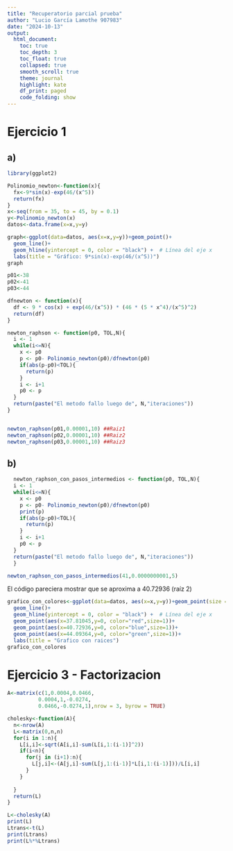 ```yaml
---
title: "Recuperatorio parcial prueba"
author: "Lucio García Lamothe 907983"
date: "2024-10-13"
output: 
  html_document:
    toc: true
    toc_depth: 3
    toc_float: true
    collapsed: true
    smooth_scroll: true
    theme: journal
    highlight: kate
    df_print: paged
    code_folding: show
---
```


# Ejercicio 1
## a)
```r
library(ggplot2)

Polinomio_newton<-function(x){
  fx<-9*sin(x)-exp(46/(x^5))
  return(fx)
}
x<-seq(from = 35, to = 45, by = 0.1)
y<-Polinomio_newton(x)
datos<-data.frame(x=x,y=y)

graph<-ggplot(data=datos, aes(x=x,y=y))+geom_point()+
  geom_line()+
  geom_hline(yintercept = 0, color = "black") +  # Línea del eje x
  labs(title = "Gráfico: 9*sin(x)-exp(46/(x^5))")
graph

p01<-38
p02<-41
p03<-44

dfnewton <- function(x){
  df <- 9 * cos(x) + exp(46/(x^5)) * (46 * (5 * x^4)/(x^5)^2)
  return(df)
}

newton_raphson <- function(p0, TOL,N){
  i <- 1
  while(i<=N){
    x <- p0
    p <- p0- Polinomio_newton(p0)/dfnewton(p0)
    if(abs(p-p0)<TOL){
      return(p)
    }
    i <- i+1
    p0 <- p
  }
  return(paste("El metodo fallo luego de", N,"iteraciones"))
}


newton_raphson(p01,0.00001,10) ##Raiz1
newton_raphson(p02,0.00001,10) ##Raiz2
newton_raphson(p03,0.00001,10) ##Raiz3

```
## b)
```r
  newton_raphson_con_pasos_intermedios <- function(p0, TOL,N){
  i <- 1
  while(i<=N){
    x <- p0
    p <- p0- Polinomio_newton(p0)/dfnewton(p0)
    print(p)
    if(abs(p-p0)<TOL){
      return(p)
    }
    i <- i+1
    p0 <- p
  }
  return(paste("El metodo fallo luego de", N,"iteraciones"))
  }

newton_raphson_con_pasos_intermedios(41,0.0000000001,5)
```
El código pareciera mostrar que se aproxima a 40.72936 (raíz 2)
```r
grafico_con_colores<-ggplot(data=datos, aes(x=x,y=y))+geom_point(size = 0)+
  geom_line()+
  geom_hline(yintercept = 0, color = "black") +  # Línea del eje x
  geom_point(aes(x=37.81045,y=0, color="red",size=1))+
  geom_point(aes(x=40.72936,y=0, color="blue",size=1))+
  geom_point(aes(x=44.09364,y=0, color="green",size=1))+
  labs(title = "Grafico con raices")
grafico_con_colores
```

# Ejercicio 3 - Factorizacion

```r
A<-matrix(c(1,0.0004,0.0466,
          0.0004,1,-0.0274,
          0.0466,-0.0274,1),nrow = 3, byrow = TRUE)

cholesky<-function(A){
  n<-nrow(A)
  L<-matrix(0,n,n)
  for(i in 1:n){
    L[i,i]<-sqrt(A[i,i]-sum(L[i,1:(i-1)]^2))
    if(i<n){
      for(j in (i+1):n){
        L[j,i]<-(A[j,i]-sum(L[j,1:(i-1)]*L[i,1:(i-1)]))/L[i,i]
      }
    }
    
  }
  return(L)
}

L<-cholesky(A)
print(L)
Ltrans<-t(L)
print(Ltrans)
print(L%*%Ltrans)

```


















